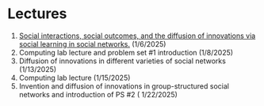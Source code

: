 # Lectures

1. [Social interactions, social outcomes, and the diffusion of innovations via social
   learning in social networks.](/lectures/slides/1.html) (1/6/2025)
2. Computing lab lecture and problem set #1 introduction (1/8/2025)
3. Diffusion of innovations in different varieties of social networks (1/13/2025)
4. Computing lab lecture (1/15/2025)
5. Invention and diffusion of innovations in group-structured social networks
   and introduction of PS #2 ( 1/22/2025)
